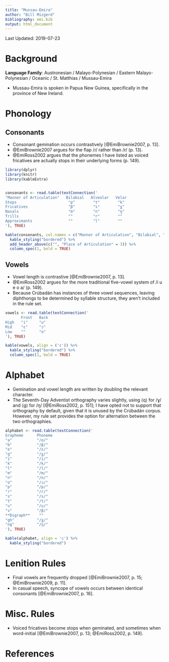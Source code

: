 ```yaml
---
title: "Mussau-Emira"
author: "Bill Mizgerd"
bibliography: emi.bib
output: html_document
---
```


Last Updated: 2019-07-23

# Background

**Language Family**: Austronesian / Malayo-Polynesian / Eastern Malayo-Polynesian / Oceanic / St. Matthias / Mussau-Emira

* Mussau-Emira is spoken in Papua New Guinea, specifically in the province of New Ireland.

# Phonology

## Consonants

* Consonant gemination occurs contrastively [@EmiBrownie2007, p. 13].
* @EmiBrownie2007 argues for the flap /ɾ/ rather than /r/ (p. 13).
* @EmiRoss2002 argues that the phonemes I have listed as voiced fricatives are actually stops in their underlying forms (p. 149).

```r

library(dplyr)
library(knitr)
library(kableExtra)


consonants <- read.table(textConnection('
"Manner of Articulation"   Bilabial   Alveolar   Velar
Stops                       "p"        "t"        "k"
Fricatives                  "β"        "s"        "ɣ"
Nasals                      "m"        "n"        "ŋ"
Trills                      ""         "r"        ""
Approximants                ""         "l"        ""
'), TRUE)

kable(consonants, col.names = c("Manner of Articulation", "Bilabial", "Alveolar", "Velar"), align = 'c') %>%
  kable_styling("bordered") %>%
  add_header_above(c("", "Place of Articulation" = 3)) %>%
  column_spec(1, bold = TRUE)
```

## Vowels

* Vowel length is contrastive [@EmiBrownie2007, p. 13].
* @EmiRoss2002 argues for the more traditional five-vowel system of /i u e o a/ (p. 149).
* Because Crúbadán has instances of three vowel sequences, leaving diphthongs to be determined by syllable structure, they aren't included in the rule set.

```r
vowels <- read.table(textConnection('
       Front   Back
High   "i"     "u"
Mid    "ɛ"     "ɔ"
Low    ""      "ɑ"
'), TRUE)

kable(vowels, align = ('c')) %>%
  kable_styling("bordered") %>%
  column_spec(1, bold = TRUE)
```

# Alphabet

* Gemination and vowel length are written by doubling the relevant character.
* The Seventh-Day Adventist orthography varies slightly, using ⟨q⟩ for /ɣ/ and ⟨g⟩ for /ŋ/ [@EmiRoss2002, p. 151]; I have opted not to support that orthography by default, given that it is unused by the Crúbadán corpus. However, my rule set provides the option for alternation between the two orthographies.


```r

alphabet <- read.table(textConnection('
Grapheme      Phoneme   
"a"           "/ɑ/"  
"b"           "/β/"  
"e"           "/ɛ/"  
"g"           "/ɣ/"   
"i"           "/i/"  
"k"           "/k/"  
"l"           "/l/"  
"m"           "/m/"  
"n"           "/n/"   
"o"           "/ɔ/"  
"p"           "/p/"  
"r"           "/r/"  
"s"           "/s/"  
"t"           "/t/"  
"u"           "/u/"  
"v"           "/β/"
**Digraph**    ""  
"gh"          "/ɣ/"
"ng"          "/ŋ/"
'), TRUE)

kable(alphabet, align = 'c') %>%
  kable_styling("bordered")
```

# Lenition Rules

* Final vowels are frequently dropped [@EmiBrownie2007, p. 15; @EmiBrownie2009, p. 11].
* In casual speech, syncope of vowels occurs between identical consonants [@EmiBrownie2007, p. 16].

# Misc. Rules

* Voiced fricatives become stops when geminated, and sometimes when word-initial [@EmiBrownie2007, p. 13; @EmiRoss2002, p. 149].

# References
